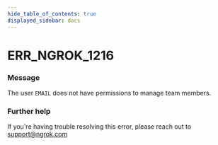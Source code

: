 ```yaml
---
hide_table_of_contents: true
displayed_sidebar: docs
---
```



# ERR_NGROK_1216

### Message

The user `EMAIL` does not have permissions to manage team members.

<ErrorDetails error="err_ngrok_1216" />

### Further help

If you're having trouble resolving this error, please reach out to [support@ngrok.com](mailto:support@ngrok.com?subject=Help%20with%20ERR_NGROK_1216)

